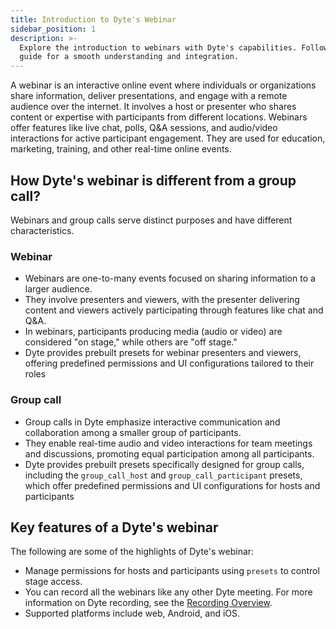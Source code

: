 ```yaml
---
title: Introduction to Dyte's Webinar
sidebar_position: 1
description: >-
  Explore the introduction to webinars with Dyte's capabilities. Follow our
  guide for a smooth understanding and integration.
---
```


A webinar is an interactive online event where individuals or organizations share information, deliver presentations, and engage with a remote audience over the internet. It involves a host or presenter who shares content or expertise with participants from different locations. Webinars offer features like live chat, polls, Q&A sessions, and audio/video interactions for active participant engagement. They are used for education, marketing, training, and other real-time online events.

## How Dyte's webinar is different from a group call?

Webinars and group calls serve distinct purposes and have different characteristics.

### Webinar

- Webinars are one-to-many events focused on sharing information to a larger audience.
- They involve presenters and viewers, with the presenter delivering content and viewers actively participating through features like chat and Q&A.
- In webinars, participants producing media (audio or video) are considered "on stage," while others are "off stage."
- Dyte provides prebuilt presets for webinar presenters and viewers, offering predefined permissions and UI configurations tailored to their roles

### Group call

- Group calls in Dyte emphasize interactive communication and collaboration among a smaller group of participants.
- They enable real-time audio and video interactions for team meetings and discussions, promoting equal participation among all participants.
- Dyte provides prebuilt presets specifically designed for group calls, including the `group_call_host` and `group_call_participant` presets, which offer predefined permissions and UI configurations for hosts and participants

## Key features of a Dyte's webinar

The following are some of the highlights of Dyte's webinar:

- Manage permissions for hosts and participants using `presets` to control stage access.
- You can record all the webinars like any other Dyte meeting. For more information on Dyte recording, see the [Recording Overview](/guides/capabilities/recording/recording-overview).
- Supported platforms include web, Android, and iOS.

<head>
  <title>Introduction to Dyte's Webinar Guide</title>
  <meta name="description" content="Explore the introduction to webinars with Dyte's capabilities. Follow our guide for a smooth understanding and integration.">
</head>
